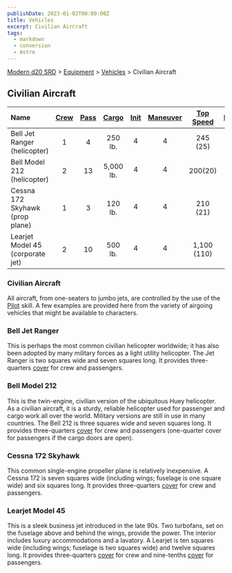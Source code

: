 ```yaml
---
publishDate: 2023-01-02T00:00:00Z
title: Vehicles
excerpt: Civilian Aircraft
tags:
  - markdown
  - conversion
  - Astro
---
```


[Modern d20 SRD](/#modernD20) > [Equipment](modern-d20-srd-equipment-index) > [Vehicles](modern-d20-srd-equipment-equipment-vehicles) > Civilian Aircraft

## Civilian Aircraft

| Name                             | [Crew](modern-d20-srd-equipment-equipment-vehicles) | [Pass](modern-d20-srd-equipment-equipment-vehicles) | [Cargo](modern-d20-srd-equipment-equipment-vehicles) | [Init](modern-d20-srd-equipment-equipment-vehicles) | [Maneuver](modern-d20-srd-equipment-equipment-vehicles) | [Top Speed](modern-d20-srd-equipment-equipment-vehicles) | [Defense](modern-d20-srd-equipment-equipment-vehicles) | [Hardness](modern-d20-srd-equipment-equipment-vehicles) | [Hit Points](modern-d20-srd-equipment-equipment-vehicles) | [Size](modern-d20-srd-equipment-equipment-vehicles) | [Purchase DC](modern-d20-srd-equipment-equipment-vehicles) | [Restriction](modern-d20-srd-equipment-equipment-vehicles) |
| :------------------------------- | :-------------------------------------------------: | :-------------------------------------------------: | :--------------------------------------------------: | :-------------------------------------------------: | :-----------------------------------------------------: | :------------------------------------------------------: | :----------------------------------------------------: | :-----------------------------------------------------: | :-------------------------------------------------------: | :-------------------------------------------------: | :--------------------------------------------------------: | ---------------------------------------------------------: |
| Bell Jet Ranger (helicopter)     |                          1                          |                          4                          |                       250 lb.                        |                          4                          |                            4                            |                         245 (25)                         |                           6                            |                            5                            |                            28                             |                          G                          |                             39                             |                                                   Lic (+1) |
| Bell Model 212 (helicopter)      |                          2                          |                         13                          |                      5,000 lb.                       |                          4                          |                            4                            |                         200(20)                          |                           6                            |                            5                            |                            36                             |                          G                          |                             45                             |                                                   Res (+2) |
| Cessna 172 Skyhawk (prop plane)  |                          1                          |                          3                          |                       120 lb.                        |                          4                          |                            4                            |                         210 (21)                         |                           6                            |                            5                            |                            30                             |                          G                          |                             36                             |                                                   Lic (+1) |
| Learjet Model 45 (corporate jet) |                          2                          |                         10                          |                       500 lb.                        |                          4                          |                            4                            |                       1,100 (110)                        |                           6                            |                            5                            |                            44                             |                          G                          |                             40                             |                                                   Lic (+1) |

### Civilian Aircraft

All aircraft, from one-seaters to jumbo jets, are controlled by the use of the [Pilot](modern-d20-srd-skills-pilot) skill. A few examples are provided here from the variety of airgoing vehicles that might be available to characters.

### Bell Jet Ranger

This is perhaps the most common civilian helicopter worldwide; it has also been adopted by many military forces as a light utility helicopter. The Jet Ranger is two squares wide and seven squares long. It provides three-quarters [cover](modern-d20-srd-combat-cover) for crew and passengers.

### Bell Model 212

This is the twin-engine, civilian version of the ubiquitous Huey helicopter. As a civilian aircraft, it is a sturdy, reliable helicopter used for passenger and cargo work all over the world. Military versions are still in use in many countries. The Bell 212 is three squares wide and seven squares long. It provides three-quarters [cover](modern-d20-srd-combat-cover) for crew and passengers (one-quarter cover for passengers if the cargo doors are open).

### Cessna 172 Skyhawk

This common single-engine propeller plane is relatively inexpensive. A Cessna 172 is seven squares wide (including wings; fuselage is one square wide) and six squares long. It provides three-quarters [cover](modern-d20-srd-combat-cover) for crew and passengers.

### Learjet Model 45

This is a sleek business jet introduced in the late 90s. Two turbofans, set on the fuselage above and behind the wings, provide the power. The interior includes luxury accommodations and a lavatory. A Learjet is ten squares wide (including wings; fuselage is two squares wide) and twelve squares long. It provides three-quarters [cover](modern-d20-srd-combat-cover) for crew and nine-tenths [cover](modern-d20-srd-combat-cover) for passengers.
